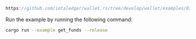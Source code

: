 
<DotEnvWarning />

```rust reference
https://github.com/iotaledger/wallet.rs/tree/develop/wallet/examples/03_get_funds.rs
```

Run the example by running the following command:

```bash
cargo run --example get_funds --release
```

